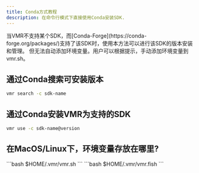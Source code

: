 ```yaml
---
title: Conda方式教程
description: 在命令行模式下直接使用Conda安装SDK.
---
```



<Aside type="caution" title="Note">
  当VMR不支持某个SDK，而[Conda-Forge](https://conda-forge.org/packages/)支持了该SDK时，使用本方法可以进行该SDK的版本安装和管理。
  但无法自动添加环境变量。用户可以根据提示，手动添加环境变量到vmr.sh。
</Aside>

## 通过Conda搜索可安装版本

```bash
vmr search -c sdk-name
```

## 通过Conda安装VMR为支持的SDK

```bash
vmr use -c sdk-name@version
```

## 在MacOS/Linux下，环境变量存放在哪里?

<Tabs>
  <TabItem label="Others" icon="seti:shell">
    ```bash
    $HOME/.vmr/vmr.sh
    ```
  </TabItem>
  <TabItem label="Fish" icon="seti:shell">
    ```bash
    $HOME/.vmr/vmr.fish
    ```
  </TabItem>
</Tabs>
